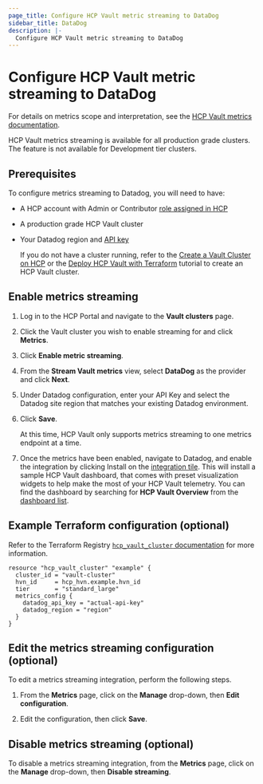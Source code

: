 ```yaml
---
page_title: Configure HCP Vault metric streaming to DataDog
sidebar_title: DataDog
description: |-
  Configure HCP Vault metric streaming to DataDog
---
```


# Configure HCP Vault metric streaming to DataDog

For details on metrics scope and interpretation, see the [HCP Vault metrics
documentation](/hcp/docs/vault/logs-metrics).

<Note title="Availability">

HCP Vault metrics streaming is available for all
production grade clusters. The feature is not available for Development tier
clusters.

</Note>

## Prerequisites

To configure metrics streaming to Datadog, you will need to have:

- A HCP account with Admin or Contributor [role assigned in HCP](/hcp/docs/hcp/create-account)
- A production grade HCP Vault cluster
- Your Datadog region and [API key](https://docs.datadoghq.com/account_management/api-app-keys/)

   <Note>

   If you do not have a cluster running, refer to the [Create a Vault Cluster on
   HCP](/vault/tutorials/cloud/get-started-vault) or  the [Deploy HCP Vault with
   Terraform](/vault/tutorials/cloud-ops/terraform-hcp-provider-vault) tutorial to create an HCP Vault
   cluster.

   </Note>

## Enable metrics streaming

1. Log in to the HCP Portal and navigate to the **Vault clusters** page.

1. Click the Vault cluster you wish to enable streaming for and click **Metrics**.

1. Click **Enable metric streaming**.

1. From the **Stream Vault metrics** view, select **DataDog** as the provider and click **Next**.

1. Under Datadog configuration, enter your API Key and select the Datadog site
   region that matches your existing Datadog environment.

1. Click **Save**.

   <Note>

   At this time, HCP Vault only supports metrics streaming to one
   metrics endpoint at a time.

   </Note>

1. Once the metrics have been enabled, navigate to Datadog, and enable the
integration by clicking Install on the [integration
tile](https://app.datadoghq.com/account/settings#integrations/hcp-vault). This
will install a sample HCP Vault dashboard, that comes with preset visualization
widgets to help make the most of your HCP Vault telemetry. You can find the
dashboard by searching for **HCP Vault Overview** from the [dashboard
list](https://app.datadoghq.com/dashboard/lists).

## Example Terraform configuration (optional)

Refer to the Terraform Registry [`hcp_vault_cluster` documentation](https://registry.terraform.io/providers/hashicorp/hcp/latest/docs/resources/vault_cluster#nested-schema-for-audit_log_config)
for more information.

```hcl
resource "hcp_vault_cluster" "example" {
  cluster_id = "vault-cluster"
  hvn_id     = hcp_hvn.example.hvn_id
  tier       = "standard_large"
  metrics_config {
    datadog_api_key = "actual-api-key"
    datadog_region = "region"
  }
}
```

## Edit the metrics streaming configuration (optional)

To edit a metrics streaming integration, perform the following steps.

1. From the **Metrics** page, click on the **Manage** drop-down, then **Edit
   configuration**.

1. Edit the configuration, then click **Save**.

## Disable metrics streaming (optional)

To disable a metrics streaming integration, from the **Metrics** page, click on
the **Manage** drop-down, then **Disable streaming**.